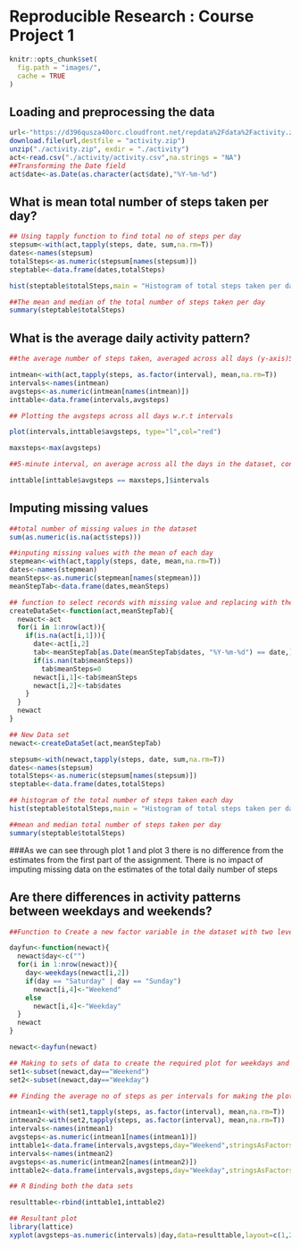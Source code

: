 

Reproducible Research : Course Project 1
==========================

```{r opts, echo = FALSE}
knitr::opts_chunk$set(
  fig.path = "images/",
  cache = TRUE
)

```

## Loading and preprocessing the data

```{r Loading and Processing Data}
url<-"https://d396qusza40orc.cloudfront.net/repdata%2Fdata%2Factivity.zip"
download.file(url,destfile = "activity.zip")
unzip("./activity.zip", exdir = "./activity")
act<-read.csv("./activity/activity.csv",na.strings = "NA")
##Transforming the Date field
act$date<-as.Date(as.character(act$date),"%Y-%m-%d")
```

## What is mean total number of steps taken per day?

```{r Avg Steps taken per day}

## Using tapply function to find total no of steps per day
stepsum<-with(act,tapply(steps, date, sum,na.rm=T))
dates<-names(stepsum)
totalSteps<-as.numeric(stepsum[names(stepsum)])
steptable<-data.frame(dates,totalSteps)

hist(steptable$totalSteps,main = "Histogram of total steps taken per day",xlab = "Total Steps taken per day", col = "red")

##The mean and median of the total number of steps taken per day
summary(steptable$totalSteps)
```

## What is the average daily activity pattern?

```{r Avg daily activity pattern}

##the average number of steps taken, averaged across all days (y-axis)Second Step per interval

intmean<-with(act,tapply(steps, as.factor(interval), mean,na.rm=T))
intervals<-names(intmean)
avgsteps<-as.numeric(intmean[names(intmean)])
inttable<-data.frame(intervals,avgsteps)

## Plotting the avgsteps across all days w.r.t intervals

plot(intervals,inttable$avgsteps, type="l",col="red")

maxsteps<-max(avgsteps)

##5-minute interval, on average across all the days in the dataset, containing the maximum number of steps

inttable[inttable$avgsteps == maxsteps,]$intervals

```

## Imputing missing values

```{r Imputting missing values}

##total number of missing values in the dataset
sum(as.numeric(is.na(act$steps)))

##inputing missing values with the mean of each day
stepmean<-with(act,tapply(steps, date, mean,na.rm=T))
dates<-names(stepmean)
meanSteps<-as.numeric(stepmean[names(stepmean)])
meanStepTab<-data.frame(dates,meanSteps)

## function to select records with missing value and replacing with the average of that day
createDataSet<-function(act,meanStepTab){
  newact<-act
  for(i in 1:nrow(act)){
    if(is.na(act[i,1])){
      date<-act[i,2]
      tab<-meanStepTab[as.Date(meanStepTab$dates, "%Y-%m-%d") == date,]
      if(is.nan(tab$meanSteps))
        tab$meanSteps=0
      newact[i,1]<-tab$meanSteps
      newact[i,2]<-tab$dates
    }
  }
  newact
}

## New Data set
newact<-createDataSet(act,meanStepTab)

stepsum<-with(newact,tapply(steps, date, sum,na.rm=T))
dates<-names(stepsum)
totalSteps<-as.numeric(stepsum[names(stepsum)])
steptable<-data.frame(dates,totalSteps)

## histogram of the total number of steps taken each day
hist(steptable$totalSteps,main = "Histogram of total steps taken per day",xlab = "Total Steps taken per day", col = "red")

##mean and median total number of steps taken per day
summary(steptable$totalSteps)

```
###As we can see through plot 1 and plot 3 there is no difference from the estimates from the first part of the assignment. There is no impact of imputing missing data on the estimates of the total daily number of steps

## Are there differences in activity patterns between weekdays and weekends?

```{r Activity patterns panel plot}

##Function to Create a new factor variable in the dataset with two levels - "weekday" and "weekend" indicating whether a given date is a weekday or weekend day.

dayfun<-function(newact){
  newact$day<-c("")
  for(i in 1:nrow(newact)){
    day<-weekdays(newact[i,2])
    if(day == "Saturday" | day == "Sunday")
      newact[i,4]<-"Weekend"
    else
      newact[i,4]<-"Weekday"
  }
  newact
}

newact<-dayfun(newact)

## Making to sets of data to create the required plot for weekdays and weekends
set1<-subset(newact,day=="Weekend")
set2<-subset(newact,day=="Weekday")

## Finding the average no of steps as per intervals for making the plot

intmean1<-with(set1,tapply(steps, as.factor(interval), mean,na.rm=T))
intmean2<-with(set2,tapply(steps, as.factor(interval), mean,na.rm=T))
intervals<-names(intmean1)
avgsteps<-as.numeric(intmean1[names(intmean1)])
inttable1<-data.frame(intervals,avgsteps,day="Weekend",stringsAsFactors = F)
intervals<-names(intmean2)
avgsteps<-as.numeric(intmean2[names(intmean2)])
inttable2<-data.frame(intervals,avgsteps,day="Weekday",stringsAsFactors = F)

## R Binding both the data sets

resulttable<-rbind(inttable1,inttable2)

## Resultant plot
library(lattice)
xyplot(avgsteps~as.numeric(intervals)|day,data=resulttable,layout=c(1,2),type="l",xlab = "Intervals", ylab ="No of steps average per interval")

```